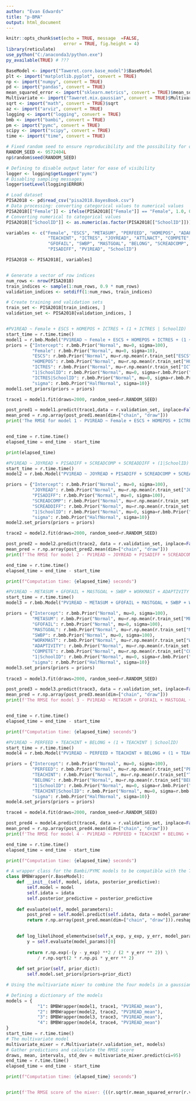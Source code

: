 ```yaml
---
author: "Evan Edwards"
title: "p-BMA"
output: html_document
---
```


```r
knitr::opts_chunk$set(echo = TRUE, message  =FALSE,
                      error = TRUE, fig.height = 4)
library(reticulate)
use_python("C:/anaconda3/python.exe")
py_available(TRUE) # ???
```


```r
BaseModel <- import("Taweret.core.base_model")$BaseModel
plt <- import("matplotlib.pyplot", convert = TRUE)
np <- import("numpy", convert = TRUE)
pd <- import("pandas", convert = TRUE)
mean_squared_error <- import("sklearn.metrics", convert = TRUE)$mean_squared_error
Multivariate <- import("Taweret.mix.gaussian", convert = TRUE)$Multivariate
sqrt <- import("math", convert = TRUE)$sqrt
az <- import("arviz", convert = TRUE)
logging <- import("logging", convert = TRUE)
bmb <- import("bambi", convert = TRUE)
pm <- import("pymc", convert = TRUE)
scipy <- import("scipy", convert = TRUE)
time <- import("time", convert = TRUE)

# Fixed random seed to ensure reproducibility and the possibility for optimization
RANDOM_SEED <- 9572404L
np$random$seed(RANDOM_SEED)

# Defining to disable output later for ease of visibility
logger <- logging$getLogger("pymc")
# Disabling sampling messages
logger$setLevel(logging$ERROR)

# Load dataset
PISA2018 <- pd$read_csv("pisa2018.BayesBook.csv")
# Data processing: converting categorical values to numerical values
PISA2018[["Female"]] <- ifelse(PISA2018[["Female"]] == "Female", 1.0, 0.0)
# Converting numerical to categorical values
PISA2018[["SchoolID"]] <- as.numeric(as.factor(PISA2018[["SchoolID"]]))

variables <- c("Female", "ESCS", "METASUM", "PERFEED", "HOMEPOS", "ADAPTIVITY", 
                "TEACHINT", "ICTRES", "JOYREAD", "ATTLNACT", "COMPETE", "WORKMAST", 
                "GFOFAIL", "SWBP", "MASTGOAL", "BELONG", "SCREADCOMP", "SCREADDIFF", 
                "PISADIFF", "PV1READ", "SchoolID")

PISA2018 <- PISA2018[, variables]


# Generate a vector of row indices
num_rows <- nrow(PISA2018)
train_indices <- sample(1:num_rows, 0.9 * num_rows)
validation_indices <- setdiff(1:num_rows, train_indices)

# Create training and validation sets
train_set <- PISA2018[train_indices, ]
validation_set <- PISA2018[validation_indices, ]

```

```python

```

```python
#PV1READ ~ Female + ESCS + HOMEPOS + ICTRES + (1 + ICTRES | SchoolID)
start_time = r.time.time()
model1 = r.bmb.Model("PV1READ ~ Female + ESCS + HOMEPOS + ICTRES + (1 + ICTRES | SchoolID)", r.train_set, categorical = ["SchoolID"])
priors = {"Intercept": r.bmb.Prior("Normal", mu=0, sigma=100),
          "Female": r.bmb.Prior("Normal", mu=0, sigma=10),
          "ESCS": r.bmb.Prior("Normal", mu=r.np.mean(r.train_set["ESCS"]), sigma=r.np.std(r.train_set["ESCS"])),
          "HOMEPOS": r.bmb.Prior("Normal", mu=r.np.mean(r.train_set["HOMEPOS"]), sigma=100),
          "ICTRES": r.bmb.Prior("Normal", mu=r.np.mean(r.train_set["ICTRES"]), sigma=r.np.std(r.train_set["ICTRES"])),
          "1|SchoolID": r.bmb.Prior("Normal", mu=0, sigma=r.bmb.Prior("HalfNormal", sigma=100)),
          "ICTRES|SchoolID": r.bmb.Prior("Normal", mu=0, sigma=r.bmb.Prior("HalfNormal", sigma=100)),
          "sigma": r.bmb.Prior("HalfNormal", sigma=10)}
model1.set_priors(priors = priors)

trace1 = model1.fit(draws=2000, random_seed=r.RANDOM_SEED)

post_pred1 = model1.predict(trace1,data = r.validation_set, inplace=False, sample_new_groups = True).posterior["PV1READ_mean"]
mean_pred = r.np.array(post_pred1.mean(dim=["chain", "draw"]))
print('The RMSE for model 1 - PV1READ ~ Female + ESCS + HOMEPOS + ICTRES + (1 + ICTRES | SchoolID) is:'  + str(r.sqrt(r.mean_squared_error(r.validation_set["PV1READ"], mean_pred))))


end_time = r.time.time()
elapsed_time = end_time - start_time

print(elapsed_time)
```

```python
#PV1READ ~ JOYREAD + PISADIFF + SCREADCOMP + SCREADDIFF + (1|SchoolID)
start_time = r.time.time()
model2 = r.bmb.Model("PV1READ ~ JOYREAD + PISADIFF + SCREADCOMP + SCREADDIFF + (1|SchoolID)", r.train_set, categorical = ["SchoolID"])

priors = {"Intercept": r.bmb.Prior("Normal", mu=0, sigma=100),
          "JOYREAD": r.bmb.Prior("Normal", mu=r.np.mean(r.train_set["JOYREAD"]), sigma=r.np.std(r.train_set["JOYREAD"])),
          "PISADIFF": r.bmb.Prior("Normal", mu=0, sigma=100),
          "SCREADCOMP": r.bmb.Prior("Normal", mu=r.np.mean(r.train_set["SCREADCOMP"]), sigma=10),
          "SCREADDIFF": r.bmb.Prior("Normal", mu=r.np.mean(r.train_set["SCREADDIFF"]), sigma=r.np.std(r.train_set["SCREADDIFF"])),
          "1|SchoolID": r.bmb.Prior("Normal", mu=0, sigma=r.bmb.Prior("HalfNormal", sigma=100)),
          "sigma": r.bmb.Prior("HalfNormal", sigma=10)}
model2.set_priors(priors = priors)

trace2 = model2.fit(draws=2000, random_seed=r.RANDOM_SEED)

post_pred2 = model2.predict(trace2, data = r.validation_set, inplace=False, sample_new_groups = True).posterior["PV1READ_mean"]
mean_pred = r.np.array(post_pred2.mean(dim=["chain", "draw"]))
print(f'The RMSE for model 2 - PV1READ ~ JOYREAD + PISADIFF + SCREADCOMP + SCREADDIFF + (1|SchoolID) is: {r.sqrt(r.mean_squared_error(r.validation_set["PV1READ"], mean_pred))}')

end_time = r.time.time()
elapsed_time = end_time - start_time

print(f"Computation time: {elapsed_time} seconds")
```

```python
#PV1READ ~ METASUM + GFOFAIL + MASTGOAL + SWBP + WORKMAST + ADAPTIVITY + COMPETE + (1|SchoolID)
start_time = r.time.time()
model3 = r.bmb.Model("PV1READ ~ METASUM + GFOFAIL + MASTGOAL + SWBP + WORKMAST + ADAPTIVITY + COMPETE + (1|SchoolID)", r.train_set, categorical = ["SchoolID"])

priors = {"Intercept": r.bmb.Prior("Normal", mu=0, sigma=100),
          "METASUM": r.bmb.Prior("Normal", mu=r.np.mean(r.train_set["METASUM"]), sigma=r.np.std(r.train_set["METASUM"])),
          "GFOFAIL": r.bmb.Prior("Normal", mu=0, sigma=100),
          "MASTGOAL": r.bmb.Prior("Normal", mu=r.np.mean(r.train_set["MASTGOAL"]), sigma=10),
          "SWBP": r.bmb.Prior("Normal", mu=0, sigma=100),
          "WORKMAST": r.bmb.Prior("Normal", mu=r.np.mean(r.train_set["WORKMAST"]), sigma=10),
          "ADAPTIVITY": r.bmb.Prior("Normal", mu=r.np.mean(r.train_set["ADAPTIVITY"]), sigma=100),
          "COMPETE": r.bmb.Prior("Normal", mu=r.np.mean(r.train_set["COMPETE"]), sigma=r.np.std(r.train_set["COMPETE"])),
          "1|SchoolID": r.bmb.Prior("Normal", mu=0, sigma=r.bmb.Prior("HalfNormal", sigma=100)),
          "sigma": r.bmb.Prior("HalfNormal", sigma=10)}
model3.set_priors(priors = priors)
 
trace3 = model3.fit(draws=2000, random_seed=r.RANDOM_SEED)

post_pred3 = model3.predict(trace3, data = r.validation_set, inplace=False, sample_new_groups = True).posterior["PV1READ_mean"]
mean_pred = r.np.array(post_pred3.mean(dim=["chain", "draw"]))
print(f'The RMSE for model 3 - PV1READ ~ METASUM + GFOFAIL + MASTGOAL + SWBP + WORKMAST + ADAPTIVITY + COMPETE + (1|SchoolID) is: {r.sqrt(r.mean_squared_error(r.validation_set["PV1READ"], mean_pred))}')


end_time = r.time.time()
elapsed_time = end_time - start_time

print(f"Computation time: {elapsed_time} seconds")
```

```python
#PV1READ ~ PERFEED + TEACHINT + BELONG + (1 + TEACHINT | SchoolID)
start_time = r.time.time()
model4 = r.bmb.Model("PV1READ ~ PERFEED + TEACHINT + BELONG + (1 + TEACHINT | SchoolID)", r.train_set, categorical = ["SchoolID"])

priors = {"Intercept": r.bmb.Prior("Normal", mu=0, sigma=100),
          "PERFEED": r.bmb.Prior("Normal", mu=r.np.mean(r.train_set["PERFEED"]), sigma=r.np.std(r.train_set["PERFEED"])),
          "TEACHINT": r.bmb.Prior("Normal", mu=r.np.mean(r.train_set["TEACHINT"]), sigma=r.np.std(r.train_set["TEACHINT"])),
          "BELONG": r.bmb.Prior("Normal", mu=r.np.mean(r.train_set["BELONG"]), sigma=100),
          "1|SchoolID": r.bmb.Prior("Normal", mu=0, sigma=r.bmb.Prior("HalfNormal", sigma=100)),
          "TEACHINT|SchoolID": r.bmb.Prior("Normal", mu=0, sigma=r.bmb.Prior("HalfNormal", sigma=100)),
          "sigma": r.bmb.Prior("HalfNormal", sigma=10)}
model4.set_priors(priors = priors)

trace4 = model4.fit(draws=2000, random_seed=r.RANDOM_SEED)

post_pred4 = model4.predict(trace4, data = r.validation_set, inplace=False, sample_new_groups = True).posterior["PV1READ_mean"]
mean_pred = r.np.array(post_pred4.mean(dim=["chain", "draw"]))
print(f'The RMSE for model 4 - PV1READ ~ PERFEED + TEACHINT + BELONG + (1 + TEACHINT | SchoolID) is: {r.sqrt(r.mean_squared_error(r.validation_set["PV1READ"], mean_pred))}')

end_time = r.time.time()
elapsed_time = end_time - start_time

print(f"Computation time: {elapsed_time} seconds")
```

```python
# A wrapper class for the Bambi/PYMC models to be compatible with the Taweret framework
class BMBWrapper(r.BaseModel):
    def __init__(self, model, idata, posterior_predictive):
        self.model = model
        self.idata = idata
        self.posterior_predictive = posterior_predictive
        
    def evaluate(self, model_parameters):
        post_pred = self.model.predict(self.idata, data = model_parameters, inplace=False).posterior[self.posterior_predictive]
        return r.np.array(post_pred.mean(dim=["chain", "draw"])).reshape(-1, 1), r.np.sqrt(r.np.array(post_pred.var(dim=["chain", "draw"]))).flatten().reshape(-1, 1)

    
    def log_likelihood_elementwise(self,x_exp, y_exp, y_err, model_params):
        y = self.evaluate(model_params)[0]
        
        return r.np.exp(-(y - y_exp) **2 / (2 * y_err ** 2)) \
            / r.np.sqrt(2 * r.np.pi * y_err ** 2)
    
    def set_prior(self, prior_dict):
        self.model.set_priors(priors=prior_dict)

```

```python
# Using the multivariate mixer to combine the four models in a gaussian form

# Defining a dictionary of the models
models = {
            "1": BMBWrapper(model1, trace1, "PV1READ_mean"),
            "2": BMBWrapper(model2, trace2, "PV1READ_mean"),
            "3": BMBWrapper(model3, trace3, "PV1READ_mean"),
            "4": BMBWrapper(model4, trace4, "PV1READ_mean")
}
start_time = r.time.time()
# The multivariate model
multivariate_mixer = r.Multivariate(r.validation_set, models)
# Gather predictions and calculate the RMSE score
draws, mean, intervals, std_dev = multivariate_mixer.predict(ci=95)
end_time = r.time.time()
elapsed_time = end_time - start_time

print(f"Computation time: {elapsed_time} seconds")


print(f'The RMSE score of the mixer: {((r.sqrt(r.mean_squared_error(r.validation_set["PV1READ"], mean))))}')
```


